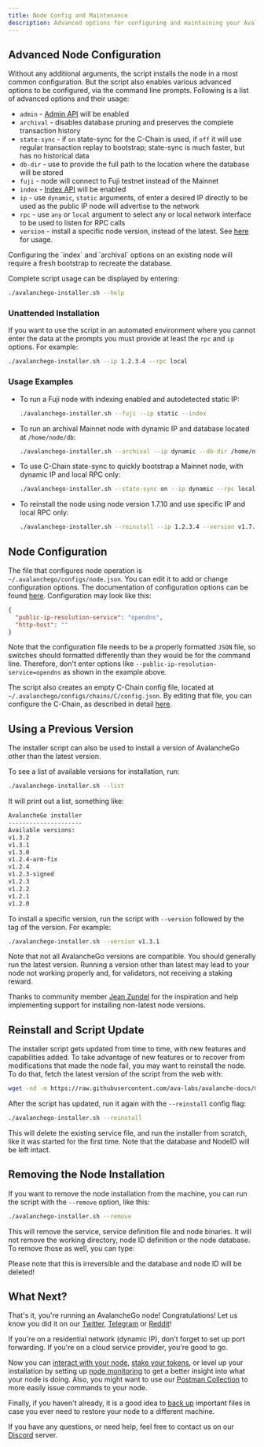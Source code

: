 ```yaml
---
title: Node Config and Maintenance
description: Advanced options for configuring and maintaining your AvalancheGo node.
---
```


## Advanced Node Configuration

Without any additional arguments, the script installs the node in a most common configuration. But the script also enables various advanced options to be configured, via the command line prompts. Following is a list of advanced options and their usage:

- `admin` - [Admin API](/api-reference/admin-api) will be enabled
- `archival` - disables database pruning and preserves the complete transaction history
- `state-sync` - if `on` state-sync for the C-Chain is used, if `off` it will use regular transaction replay to bootstrap; state-sync is much faster, but has no historical data
- `db-dir` - use to provide the full path to the location where the database will be stored
- `fuji` - node will connect to Fuji testnet instead of the Mainnet
- `index` - [Index API](/api-reference/index-api) will be enabled
- `ip` - use `dynamic`, `static` arguments, of enter a desired IP directly to be used as the public IP node will advertise to the network
- `rpc` - use `any` or `local` argument to select any or local network interface to be used to listen for RPC calls
- `version` - install a specific node version, instead of the latest. See [here](#using-a-previous-version) for usage.

<Callout title="Note">
Configuring the `index` and `archival` options on an existing node will require a fresh bootstrap to recreate the database.
</Callout>

Complete script usage can be displayed by entering:

```bash
./avalanchego-installer.sh --help
```

### Unattended Installation[​](#unattended-installation "Direct link to heading")

If you want to use the script in an automated environment where you cannot enter the data at the prompts you must provide at least the `rpc` and `ip` options. For example:

```bash
./avalanchego-installer.sh --ip 1.2.3.4 --rpc local
```

### Usage Examples[​](#usage-examples "Direct link to heading")

- To run a Fuji node with indexing enabled and autodetected static IP:        
    ```bash
    ./avalanchego-installer.sh --fuji --ip static --index
    ```   
- To run an archival Mainnet node with dynamic IP and database located at `/home/node/db`:      
    ```bash
    ./avalanchego-installer.sh --archival --ip dynamic --db-dir /home/node/db
    ```  
- To use C-Chain state-sync to quickly bootstrap a Mainnet node, with dynamic IP and local RPC only:       
    ```bash
    ./avalanchego-installer.sh --state-sync on --ip dynamic --rpc local
    ```   
- To reinstall the node using node version 1.7.10 and use specific IP and local RPC only:     
    ```bash
    ./avalanchego-installer.sh --reinstall --ip 1.2.3.4 --version v1.7.10 --rpc local
    ```

Node Configuration[​](#node-configuration "Direct link to heading")
-------------------------------------------------------------------

The file that configures node operation is `~/.avalanchego/configs/node.json`. You can edit it to add or change configuration options. The documentation of configuration options can be found [here](/nodes/configure/configs-flags). Configuration may look like this:

```json
{
  "public-ip-resolution-service": "opendns",
  "http-host": ""
}
```

Note that the configuration file needs to be a properly formatted `JSON` file, so switches should formatted differently than they would be for the command line. Therefore, don't enter options like `--public-ip-resolution-service=opendns` as shown in the example above.

The script also creates an empty C-Chain config file, located at `~/.avalanchego/configs/chains/C/config.json`. By editing that file, you can configure the C-Chain, as described in detail [here](/nodes/configure/configs-flags).

Using a Previous Version[​](#using-a-previous-version "Direct link to heading")
-------------------------------------------------------------------------------

The installer script can also be used to install a version of AvalancheGo other than the latest version.

To see a list of available versions for installation, run:

```bash
./avalanchego-installer.sh --list
```

It will print out a list, something like:

```bash
AvalancheGo installer
---------------------
Available versions:
v1.3.2
v1.3.1
v1.3.0
v1.2.4-arm-fix
v1.2.4
v1.2.3-signed
v1.2.3
v1.2.2
v1.2.1
v1.2.0
```

To install a specific version, run the script with `--version` followed by the tag of the version. For example:

```bash
./avalanchego-installer.sh --version v1.3.1
```

<Callout type="warn">
Note that not all AvalancheGo versions are compatible. You should generally run the latest version. Running a version other than latest may lead to your node not working properly and, for validators, not receiving a staking reward.
</Callout>

Thanks to community member [Jean Zundel](https://github.com/jzu) for the inspiration and help implementing support for installing non-latest node versions.

Reinstall and Script Update[​](#reinstall-and-script-update "Direct link to heading")
-------------------------------------------------------------------------------------

The installer script gets updated from time to time, with new features and capabilities added. To take advantage of new features or to recover from modifications that made the node fail, you may want to reinstall the node. To do that, fetch the latest version of the script from the web with:

```bash
wget -nd -m https://raw.githubusercontent.com/ava-labs/avalanche-docs/master/scripts/avalanchego-installer.sh
```

After the script has updated, run it again with the `--reinstall` config flag:

```bash
./avalanchego-installer.sh --reinstall
```

This will delete the existing service file, and run the installer from scratch, like it was started for the first time. Note that the database and NodeID will be left intact.

Removing the Node Installation[​](#removing-the-node-installation "Direct link to heading")
-------------------------------------------------------------------------------------------

If you want to remove the node installation from the machine, you can run the script with the `--remove` option, like this:

```bash
./avalanchego-installer.sh --remove
```

This will remove the service, service definition file and node binaries. It will not remove the working directory, node ID definition or the node database. To remove those as well, you can type:


<Callout type="warn">
Please note that this is irreversible and the database and node ID will be deleted!
</Callout>

What Next?[​](#what-next "Direct link to heading")
--------------------------------------------------

That's it, you're running an AvalancheGo node! Congratulations! Let us know you did it on our [Twitter](https://twitter.com/avalancheavax), [Telegram](https://t.me/avalancheavax) or [Reddit](https://t.me/avalancheavax)!

If you're on a residential network (dynamic IP), don't forget to set up port forwarding. If you're on a cloud service provider, you're good to go.

Now you can [interact with your node](/api-reference/standards/guides/issuing-api-calls), [stake your tokens](/nodes/validate/what-is-staking), or level up your installation by setting up [node monitoring](/nodes/maintain/monitoring) to get a better insight into what your node is doing. Also, you might want to use our [Postman Collection](/docs/tooling/avalanche-postman/add-postman-collection) to more easily issue commands to your node.

Finally, if you haven't already, it is a good idea to [back up](/nodes/maintain/backup-restore) important files in case you ever need to restore your node to a different machine.

If you have any questions, or need help, feel free to contact us on our [Discord](https://chat.avalabs.org/) server.